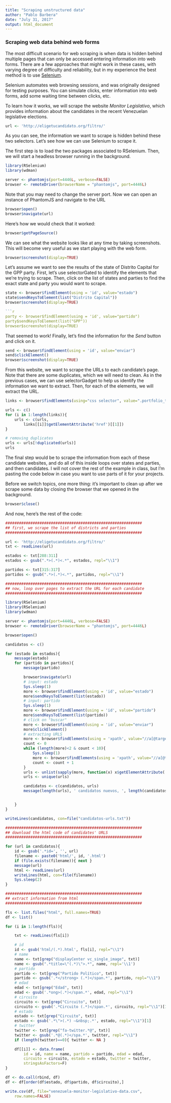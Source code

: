 ```yaml
---
title: "Scraping unstructured data"
author: "Pablo Barbera"
date: "July 31, 2017"
output: html_document
---
```


### Scraping web data behind web forms

The most difficult scenario for web scraping is when data is hidden behind multiple pages that can only be accessed entering information into web forms. There are a few approaches that might work in these cases, with varying degree of difficulty and reliability, but in my experience the best method is to use [Selenium](https://en.wikipedia.org/wiki/Selenium_(software)).

Selenium automates web browsing sessions, and was originally designed for testing purposes. You can simulate clicks, enter information into web forms, add some waiting time between clicks, etc.

To learn how it works, we will scrape the website _Monitor Legislativo_, which provides information about the candidates in the recent Venezuelan legislative elections.

```r
url <- 'http://eligetucandidato.org/filtro/'
```

As you can see, the information we want to scrape is hidden behind these two selectors. Let's see how we can use Selenium to scrape it.

The first step is to load the two packages associated to RSelenium. Then, we will start a headless browser running in the background.

```r
library(RSelenium)
library(wdman)

server <- phantomjs(port=4446L, verbose=FALSE)
browser <- remoteDriver(browserName = "phantomjs", port=4446L)
```

Note that you may need to change the server port. Now we can open an instance of PhantomJS and navigate to the URL

```r
browser$open()
browser$navigate(url)
```

Here's how we would check that it worked:

```r
browser$getPageSource()
```

We can see what the website looks like at any time by taking screenshots. This will become very useful as we start playing with the web form.

```r
browser$screenshot(display=TRUE)
```

Let's assume we want to see the results of the state of Distrito Capital for the GPP party. First, let's use selectorGated to identify the elements that we're trying to scrape. Then, click on the list of states and parties to find the exact state and party you would want to scrape.

```r
state <- browser$findElement(using = 'id', value="estado")
state$sendKeysToElement(list("Distrito Capital"))
browser$screenshot(display=TRUE)

```r
party <- browser$findElement(using = 'id', value="partido")
party$sendKeysToElement(list("GPP"))
browser$screenshot(display=TRUE)
```

That seemed to work! Finally, let's find the information for the _Send_ button and click on it.

```r
send <- browser$findElement(using = 'id', value="enviar")
send$clickElement()
browser$screenshot(display=TRUE)
```

From this website, we want to scrape the URLs to each candidate's page. Note that there are some duplicates, which we will need to clean. As in the previous cases, we can use selectorGadget to help us identify the information we want to extract. Then, for each of the elements, we will extract the URL.

```r
links <- browser$findElements(using="css selector", value=".portfolio_title a")

urls <- c()
for (i in 1:length(links)){
    urls <- c(urls, 
    	links[[i]]$getElementAttribute('href')[[1]])
}

# removing duplicates
urls <- urls[!duplicated(urls)]
urls
```

The final step would be to scrape the information from each of these candidate websites, and do all of this inside loops over states and parties, and then candidates. I will not cover the rest of the example in class, but I'm pasting the code below in case you want to use parts of it for your projects.

Before we switch topics, one more thing: it's important to clean up after we scrape some data by closing the browser that we opened in the background.

```r
browser$close()
```

And now, here's the rest of the code:


```r
############################################################
## first, we scrape the list of districts and parties
############################################################

url <- 'http://eligetucandidato.org/filtro/'
txt <- readLines(url)

estados <- txt[288:311]
estados <- gsub(".*>(.*)<.*", estados, repl="\\1")

partidos <- txt[315:317]
partidos <- gsub(".*>(.*)<.*", partidos, repl="\\1")

############################################################
## now, loop over pages to extract the URL for each candidate
############################################################

library(RSelenium)
library(RSelenium)
library(wdman)

server <- phantomjs(port=4446L, verbose=FALSE)
browser <- remoteDriver(browserName = "phantomjs", port=4446L)

browser$open()

candidatos <- c()

for (estado in estados){
	message(estado)
	for (partido in partidos){
		message(partido)

		browser$navigate(url)
		# input: estado
		Sys.sleep(1)
		more <- browser$findElement(using = 'id', value="estado")
		more$sendKeysToElement(list(estado))
		# input: partido
		Sys.sleep(1)
		more <- browser$findElement(using = 'id', value="partido")
		more$sendKeysToElement(list(partido))
		# click on "buscar"
		more <- browser$findElement(using = 'id', value="enviar")
		more$clickElement()
		# extracting URLS
		more <- browser$findElements(using = 'xpath', value="//a[@target='_self']")
		count <- 0
		while (length(more)<2 & count < 10){
			Sys.sleep(1)
			more <- browser$findElements(using = 'xpath', value="//a[@target='_self']")
			count <- count + 1
		}
		urls <- unlist(sapply(more, function(x) x$getElementAttribute('href')))
		urls <- unique(urls)

		candidatos <- c(candidatos, urls)
		message(length(urls), ' candidatos nuevos, ', length(candidatos), ' en total')


	}
}

writeLines(candidatos, con=file("candidatos-urls.txt"))

############################################################
## download the html code of candidates' URLS
############################################################

for (url in candidatos){
	id <- gsub('.*id=', '', url)
	filename <- paste0('html/', id, '.html')
	if (file.exists(filename)){ next }
	message(url)
	html <- readLines(url)
	writeLines(html, con=file(filename))
	Sys.sleep(2)
}

############################################################
## extract information from html
############################################################

fls <- list.files("html", full.names=TRUE)
df <- list()

for (i in 1:length(fls)){

	txt <- readLines(fls[i])

	# id
	id <- gsub('html/(.*).html', fls[i], repl="\\1")
	# name
	name <- txt[grep("displayCenter vc_single_image", txt)]
	name <- gsub(".*title=\"(.*)\">.*", name, repl='\\1')
	# partido
	partido <- txt[grep("Partido Político", txt)]
	partido <- gsub('.*</strong> (.*)</span.*', partido, repl="\\1")
	# edad
	edad <- txt[grep("Edad", txt)]
	edad <- gsub('.*ong>(.*)</span.*', edad, repl="\\1")
	# circuito
	circuito <- txt[grep("Circuito", txt)]
	circuito <- gsub('.*Circuito (.*)</span.*', circuito, repl="\\1")[1]
	# estado
	estado <- txt[grep("Circuito", txt)]
	estado <- gsub('.*\">(.*) –&nbsp;.*', estado, repl="\\1")[1]
	# twitter
	twitter <- txt[grep("fa-twitter.*@", txt)]
	twitter <- gsub('.*@(.*)</spa.*', twitter, repl="\\1")
	if (length(twitter)==0){ twitter <- NA }

	df[[i]] <- data.frame(
		id = id, name = name, partido = partido, edad = edad,
		circuito = circuito, estado = estado, twitter = twitter,
		stringsAsFactors=F)
}

df <- do.call(rbind, df)
df <- df[order(df$estado, df$partido, df$circuito),]

write.csv(df, file="venezuela-monitor-legislativo-data.csv",
	row.names=FALSE)

```
